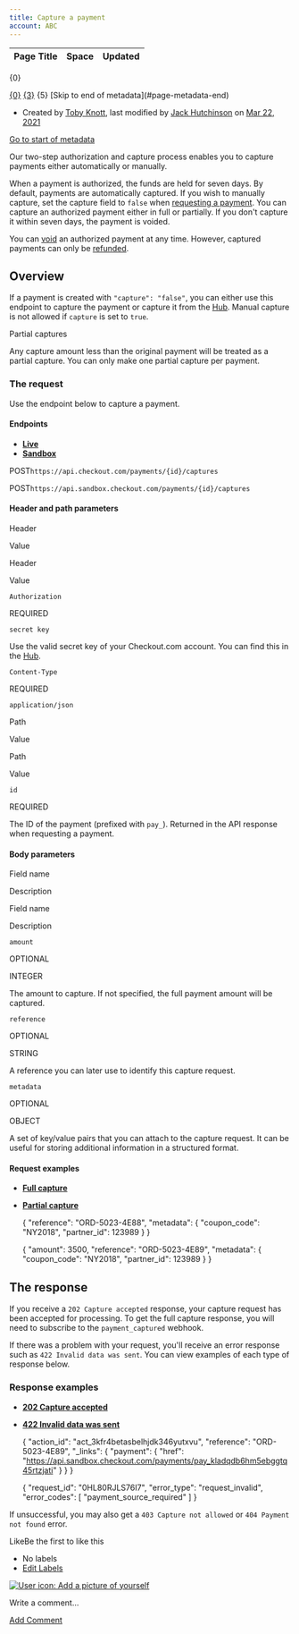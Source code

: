 ```yaml
---
title: Capture a payment
account: ABC
---
```


<table class="aui"> <thead> <tr class="header"> <th class="search-result-title">Page Title</th> <th class="search-result-space">Space</th> <th class="search-result-date">Updated</th> </tr> </thead> </table> <p class="search-result-count">{0}</p> <tr class="search-result"> <td class="search-result-title"><a href="{1}" class="content-type-{2}"><span>{0}</span></a></td> <td class="search-result-space"><a class="space" href="/display/{4}/" title="{3}">{3}</a></td> <td class="search-result-date"><span class="date" title="{6}">{5}</span></td> </tr> [Skip to end of metadata](#page-metadata-end)

*   Created by [Toby Knott](    /display/~toby.knott
    ), last modified by [Jack Hutchinson](    /display/~jack.hutchinson
    ) on [Mar 22, 2021](/pages/diffpagesbyversion.action?pageId=2785611&selectedPageVersions=6&selectedPageVersions=7 "Show changes")

[Go to start of metadata](#page-metadata-start)

Our two-step authorization and capture process enables you to capture payments either automatically or manually.

When a payment is authorized, the funds are held for seven days. By default, payments are automatically captured. If you wish to manually capture, set the capture field to `false` when [requesting a payment](/display/DOCS/Request+a+card+payment). You can capture an authorized payment either in full or partially. If you don't capture it within seven days, the payment is voided.

You can [void](/display/DOCS/Void+a+payment) an authorized payment at any time. However, captured payments can only be [refunded](/display/DOCS/Refund+a+payment).

Overview
--------

If a payment is created with `"capture": "false"`, you can either use this endpoint to capture the payment or capture it from the [Hub](https://hub.checkout.com/v2). Manual capture is not allowed if `capture` is set to `true`.

Partial captures

Any capture amount less than the original payment will be treated as a partial capture. You can only make one partial capture per payment.

### The request

Use the endpoint below to capture a payment.

#### Endpoints

*   [**Live**](#tabs-c40a7d63-8614-403e-b94c-112d411036a7-1)
*   [**Sandbox**](#tabs-c40a7d63-8614-403e-b94c-112d411036a7-2)

POST`https://api.checkout.com/payments/{id}/captures`

POST`https://api.sandbox.checkout.com/payments/{id}/captures`

#### Header and path parameters

Header

Value

Header

Value

`Authorization`

REQUIRED

`secret key`

Use the valid secret key of your Checkout.com account. You can find this in the [Hub](https://hub.checkout.com/v2).

`Content-Type`

REQUIRED

`application/json`

Path

Value

Path

Value

`id`

REQUIRED

The ID of the payment (prefixed with `pay_`). Returned in the API response when requesting a payment.

#### Body parameters

Field name

Description

Field name

Description

`amount`

OPTIONAL

INTEGER

The amount to capture. If not specified, the full payment amount will be captured.

`reference`

OPTIONAL

STRING

A reference you can later use to identify this capture request.

`metadata`

OPTIONAL

OBJECT

A set of key/value pairs that you can attach to the capture request. It can be useful for storing additional information in a structured format.

#### Request examples

*   [**Full capture**](#tabs-a8d0d25d-db19-4717-86ff-6dc06d2d1299-1)
*   [**Partial capture**](#tabs-a8d0d25d-db19-4717-86ff-6dc06d2d1299-2)

    {
      "reference": "ORD-5023-4E88",
      "metadata": {
        "coupon_code": "NY2018",
        "partner_id": 123989
      }
    }

    {
      "amount": 3500,
      "reference": "ORD-5023-4E89",
      "metadata": {
        "coupon_code": "NY2018",
        "partner_id": 123989
      }
    }

The response
------------

If you receive a `202 Capture accepted` response, your capture request has been accepted for processing. To get the full capture response, you will need to subscribe to the `payment_captured` webhook.

If there was a problem with your request, you'll receive an error response such as `422 Invalid data was sent`. You can view examples of each type of response below.

### Response examples

*   [**202 Capture accepted**](#tabs-aaf76a0b-e111-4c1a-b1e2-c36748e6342d-1)
*   [**422 Invalid data was sent**](#tabs-aaf76a0b-e111-4c1a-b1e2-c36748e6342d-2)

    {
      "action_id": "act_3kfr4betasbelhjdk346yutxvu",
      "reference": "ORD-5023-4E89",
      "_links": {
        "payment": {
          "href": "https://api.sandbox.checkout.com/payments/pay_kladqdb6hm5ebggtq45rtzjati"
        }
      }
    }

    {
      "request_id": "0HL80RJLS76I7",
      "error_type": "request_invalid",
      "error_codes": [
        "payment_source_required"
      ]
    }

If unsuccessful, you may also get a `403 Capture not allowed` or `404 Payment not found` error.

LikeBe the first to like this

*   No labels
*   [Edit Labels](# "Edit Labels (Type 'l')")

[![User icon: Add a picture of yourself](/s/en_GB/7901/abf7b35644d5a5d1d7e4b0969a83e8eb2b569fb5/_/images/icons/profilepics/add_profile_pic.svg)](/users/profile/editmyprofilepicture.action)

Write a comment…

[Add Comment](/display/DOCS/Capture+a+payment?showComments=true&showCommentArea=true#addcomment)